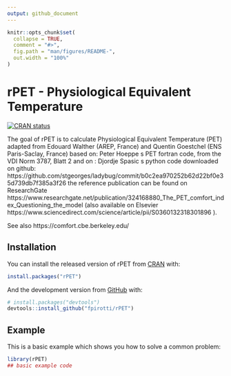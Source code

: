 ```yaml
---
output: github_document
---
```


<!-- README.md is generated from README.Rmd. Please edit that file -->

```r
knitr::opts_chunk$set(
  collapse = TRUE,
  comment = "#>",
  fig.path = "man/figures/README-",
  out.width = "100%"
)
```

# rPET - Physiological Equivalent Temperature

<!-- badges: start -->
[![CRAN status](https://www.r-pkg.org/badges/version/rPET)](https://CRAN.R-project.org/package=rPET)
<!-- badges: end -->

The goal of rPET is to calculate Physiological Equivalent Temperature (PET) adapted from
          Edouard Walther (AREP, France) and Quentin Goestchel (ENS Paris-Saclay, France)
          based on: Peter Hoeppe s PET fortran code, from the VDI Norm 3787, Blatt 2
          and on : Djordje Spasic s python code downloaded on github:
          https://github.com/stgeorges/ladybug/commit/b0c2ea970252b62d22bf0e35d739db7f385a3f26
          the reference publication can be found on ResearchGate https://www.researchgate.net/publication/324168880_The_PET_comfort_index_Questioning_the_model
          (also available on Elsevier https://www.sciencedirect.com/science/article/pii/S0360132318301896 ).


See also https://comfort.cbe.berkeley.edu/


## Installation

You can install the released version of rPET from [CRAN](https://CRAN.R-project.org) with:

``` r
install.packages("rPET")
```

And the development version from [GitHub](https://github.com/) with:

``` r
# install.packages("devtools")
devtools::install_github("fpirotti/rPET")
```
## Example

This is a basic example which shows you how to solve a common problem:

```r
library(rPET)
## basic example code
```



